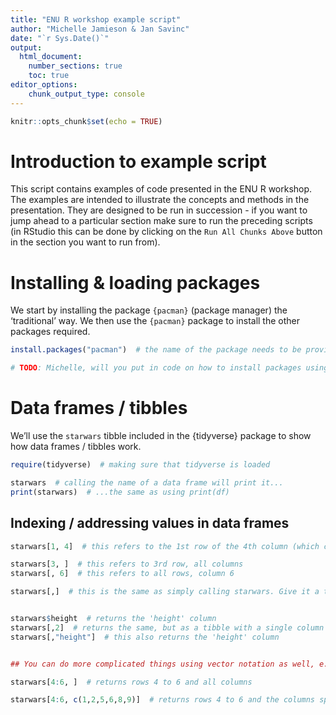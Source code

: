```yaml
---
title: "ENU R workshop example script"
author: "Michelle Jamieson & Jan Savinc"
date: "`r Sys.Date()`"
output: 
  html_document:
    number_sections: true
    toc: true
editor_options:
	chunk_output_type: console
---
```


```r
knitr::opts_chunk$set(echo = TRUE)
```

# Introduction to example script

This script contains examples of code presented in the ENU R workshop. The examples are intended to illustrate the concepts and methods in the presentation. They are designed to be run in succession - if you want to jump ahead to a particular section make sure to run the preceding scripts (in RStudio this can be done by clicking on the `Run All Chunks Above` button in the section you want to run from).


# Installing & loading packages

We start by installing the package `{pacman}` (package manager) the 'traditional' way. We then use the `{pacman}` package to install the other packages required.

```r
install.packages("pacman")  # the name of the package needs to be provided in quotes

# TODO: Michelle, will you put in code on how to install packages using pacman?
```

# Data frames / tibbles

We'll use the `starwars` tibble included in the {tidyverse} package to show how data frames / tibbles work.

```r
require(tidyverse)  # making sure that tidyverse is loaded

starwars  # calling the name of a data frame will print it...
print(starwars)  # ...the same as using print(df)
```

## Indexing / addressing values in data frames

```r
starwars[1, 4]  # this refers to the 1st row of the 4th column (which character does it refer to?)

starwars[3, ]  # this refers to 3rd row, all columns
starwars[, 6]  # this refers to all rows, column 6

starwars[,]  # this is the same as simply calling starwars. Give it a try!


starwars$height  # returns the 'height' column
starwars[,2]  # returns the same, but as a tibble with a single column - subtle difference!
starwars[,"height"]  # this also returns the 'height' column


## You can do more complicated things using vector notation as well, e.g.:

starwars[4:6, ]  # returns rows 4 to 6 and all columns

starwars[4:6, c(1,2,5,6,8,9)]  # returns rows 4 to 6 and the columns specified in c(...)

```


